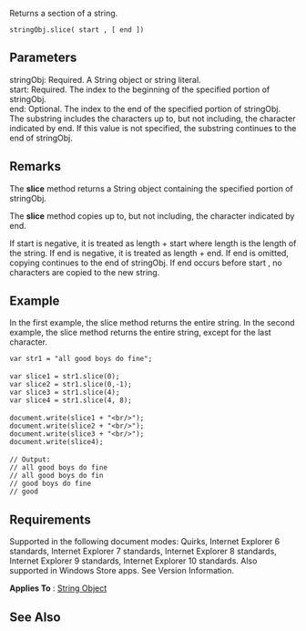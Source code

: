 Returns a section of a string.

 stringObj.slice( start , [ end ])

==Parameters==
; stringObj: Required. A String object or string literal.
; start: Required. The index to the beginning of the specified portion of stringObj.
; end: Optional. The index to the end of the specified portion of stringObj. The substring includes the characters up to, but not including, the character indicated by end. If this value is not specified, the substring continues to the end of stringObj.

==Remarks==
The '''slice''' method returns a String object containing the specified portion of stringObj.

The '''slice''' method copies up to, but not including, the character indicated by end.

If start is negative, it is treated as length + start where length is the length of the string. If end is negative, it is treated as length + end. If end is omitted, copying continues to the end of stringObj. If end occurs before start , no characters are copied to the new string.


==Example==
In the first example, the slice method returns the entire string. In the second example, the slice method returns the entire string, except for the last character.

 var str1 = "all good boys do fine";
 
 var slice1 = str1.slice(0);
 var slice2 = str1.slice(0,-1);
 var slice3 = str1.slice(4);
 var slice4 = str1.slice(4, 8);
 
 document.write(slice1 + "&lt;br/&gt;");
 document.write(slice2 + "&lt;br/&gt;");
 document.write(slice3 + "&lt;br/&gt;");
 document.write(slice4);
 
 // Output:
 // all good boys do fine
 // all good boys do fin
 // good boys do fine
 // good

==Requirements==
Supported in the following document modes: Quirks, Internet Explorer 6 standards, Internet Explorer 7 standards, Internet Explorer 8 standards, Internet Explorer 9 standards, Internet Explorer 10 standards. Also supported in Windows Store apps. See Version Information.

'''Applies To''' : [[javascript/String|String Object]]


==See Also==

              
